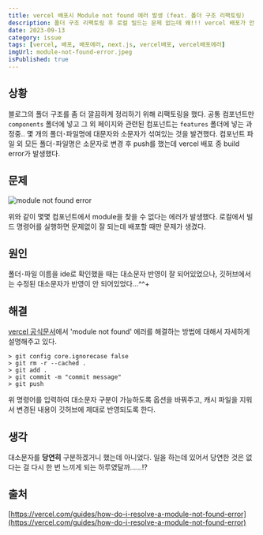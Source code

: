 ```yaml
---
title: vercel 배포시 Module not found 에러 발생 (feat. 폴더 구조 리팩토링)
description: 폴더 구조 리팩토링 후 로컬 빌드는 문제 없는데 왜!!! vercel 배포가 안 되는걸까!!!
date: 2023-09-13
category: issue
tags: [vercel, 배포, 배포에러, next.js, vercel배포, vercel배포에러]
imgUrl: module-not-found-error.jpeg
isPublished: true
---
```


## 상황

블로그의 폴더 구조를 좀 더 깔끔하게 정리하기 위해 리팩토링을 했다. 공통 컴포넌트만 `components` 폴더에 넣고 그 외 페이지와 관련된 컴포넌트는 `features` 폴더에 넣는 과정중.. 몇 개의 폴더･파일명에 대문자와 소문자가 섞여있는 것을 발견했다. 컴포넌트 파일 외 모든 폴더･파일명은 소문자로 변경 후 push를 했는데 vercel 배포 중 build error가 발생했다.

## 문제
![module not found error](https://github.com/yunjeoming/yuns-blog/assets/76480300/ef785cf8-c3a7-4265-b537-2bb3399965d7)

위와 같이 몇몇 컴포넌트에서 module을 찾을 수 없다는 에러가 발생했다. 로컬에서 빌드 명령어를 실행하면 문제없이 잘 되는데 배포할 때만 문제가 생겼다.

## 원인
폴더･파일 이름을 ide로 확인했을 때는 대소문자 반영이 잘 되어있었으나, 깃허브에서는 수정된 대소문자가 반영이 안 되어있었다...^^+

## 해결
[vercel 공식문서](https://vercel.com/guides/how-do-i-resolve-a-module-not-found-error)에서 'module not found' 에러를 해결하는 방법에 대해서 자세하게 설명해주고 있다.

```shell
> git config core.ignorecase false
> git rm -r --cached .
> git add .
> git commit -m "commit message"
> git push
```

위 명령어를 입력하여 대소문자 구분이 가능하도록 옵션을 바꿔주고, 캐시 파일을 지워서 변경된 내용이 깃허브에 제대로 반영되도록 한다.


## 생각
대소문자를 **당연히** 구분하겠거니 했는데 아니었다. 일을 하는데 있어서 당연한 것은 없다는 걸 다시 한 번 느끼게 되는 하루였달까......!?

## 출처
[https://vercel.com/guides/how-do-i-resolve-a-module-not-found-error](https://vercel.com/guides/how-do-i-resolve-a-module-not-found-error)